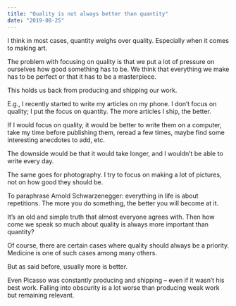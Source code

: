 ```yaml
---
title: "Quality is not always better than quantity"
date: "2019-08-25"
---
```


I think in most cases, quantity weighs over quality. Especially when it comes to making art.

The problem with focusing on quality is that we put a lot of pressure on ourselves how good something has to be. We think that everything we make has to be perfect or that it has to be a masterpiece.

This holds us back from producing and shipping our work.

E.g., I recently started to write my articles on my phone. I don’t focus on quality; I put the focus on quantity. The more articles I ship, the better.

If I would focus on quality, it would be better to write them on a computer, take my time before publishing them, reread a few times, maybe find some interesting anecdotes to add, etc.

The downside would be that it would take longer, and I wouldn’t be able to write every day.

The same goes for photography. I try to focus on making a lot of pictures, not on how good they should be.

To paraphrase Arnold Schwarzenegger: everything in life is about repetitions. The more you do something, the better you will become at it.

It’s an old and simple truth that almost everyone agrees with. Then how come we speak so much about quality is always more important than quantity?

Of course, there are certain cases where quality should always be a priority. Medicine is one of such cases among many others.

But as said before, usually more is better.

Even Picasso was constantly producing and shipping – even if it wasn’t his best work. Falling into obscurity is a lot worse than producing weak work but remaining relevant.
